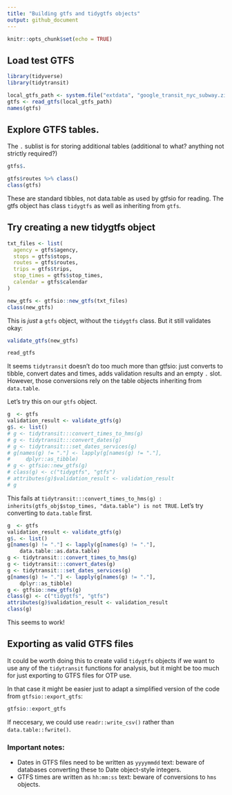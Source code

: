 ```yaml
---
title: "Building gtfs and tidygtfs objects"
output: github_document
---
```


```r
knitr::opts_chunk$set(echo = TRUE)
```

## Load test GTFS

```r
library(tidyverse)
library(tidytransit)

local_gtfs_path <- system.file("extdata", "google_transit_nyc_subway.zip", package = "tidytransit")
gtfs <- read_gtfs(local_gtfs_path)
names(gtfs)

```

## Explore GTFS tables.

The `.` sublist is for storing additional tables (additional to what? anything not strictly required?)

```r
gtfs$.
```

```r
gtfs$routes %>% class()
class(gtfs)
```

These are standard tibbles, not data.table as used by gtfsio for reading. The gtfs object has class `tidygtfs` as well as inheriting from `gtfs`.

## Try creating a new tidygtfs object

```r
txt_files <- list(
  agency = gtfs$agency,
  stops = gtfs$stops,
  routes = gtfs$routes,
  trips = gtfs$trips,
  stop_times = gtfs$stop_times,
  calendar = gtfs$calendar
)

new_gtfs <- gtfsio::new_gtfs(txt_files)
class(new_gtfs)

```

This is *just* a `gtfs` object, without the `tidygtfs` class. But it still validates okay:

```r
validate_gtfs(new_gtfs)
```

```r
read_gtfs
```

It seems `tidytransit` doesn't do too much more than gtfsio: just converts to tibble, convert dates and times, adds validation results and an empty `.` slot. However, those conversions rely on the table objects inheriting from `data.table`.

Let's try this on our `gtfs` object.

```r
g  <- gtfs
validation_result <- validate_gtfs(g)
g$. <- list()
# g <- tidytransit:::convert_times_to_hms(g)
# g <- tidytransit:::convert_dates(g)
# g <- tidytransit:::set_dates_services(g)
# g[names(g) != "."] <- lapply(g[names(g) != "."], 
#     dplyr::as_tibble)
# g <- gtfsio::new_gtfs(g)
# class(g) <- c("tidygtfs", "gtfs")
# attributes(g)$validation_result <- validation_result
# g
```

This fails at `tidytransit:::convert_times_to_hms(g) : inherits(gtfs_obj$stop_times, "data.table") is not TRUE`. Let's try converting to `data.table` first.

```r
g  <- gtfs
validation_result <- validate_gtfs(g)
g$. <- list()
g[names(g) != "."] <- lapply(g[names(g) != "."],
    data.table::as.data.table)
g <- tidytransit:::convert_times_to_hms(g)
g <- tidytransit:::convert_dates(g)
g <- tidytransit:::set_dates_services(g)
g[names(g) != "."] <- lapply(g[names(g) != "."],
    dplyr::as_tibble)
g <- gtfsio::new_gtfs(g)
class(g) <- c("tidygtfs", "gtfs")
attributes(g)$validation_result <- validation_result
class(g)
```

This seems to work! 

## Exporting as valid GTFS files

It could be worth doing this to create valid `tidygtfs` objects if we want to use any of the `tidytransit` functions for analysis, but it might be too much for just exporting to GTFS files for OTP use.

In that case it might be easier just to adapt a simplified version of the code from `gtfsio::export_gtfs`:

```r
gtfsio::export_gtfs
```

If neccesary, we could use `readr::write_csv()` rather than `data.table::fwrite()`.

### Important notes:

* Dates in GTFS files need to be written as `yyyymmdd` text: beware of databases converting these to Date object-style integers.
* GTFS times are written as `hh:mm:ss` text: beware of conversions to `hms` objects.

